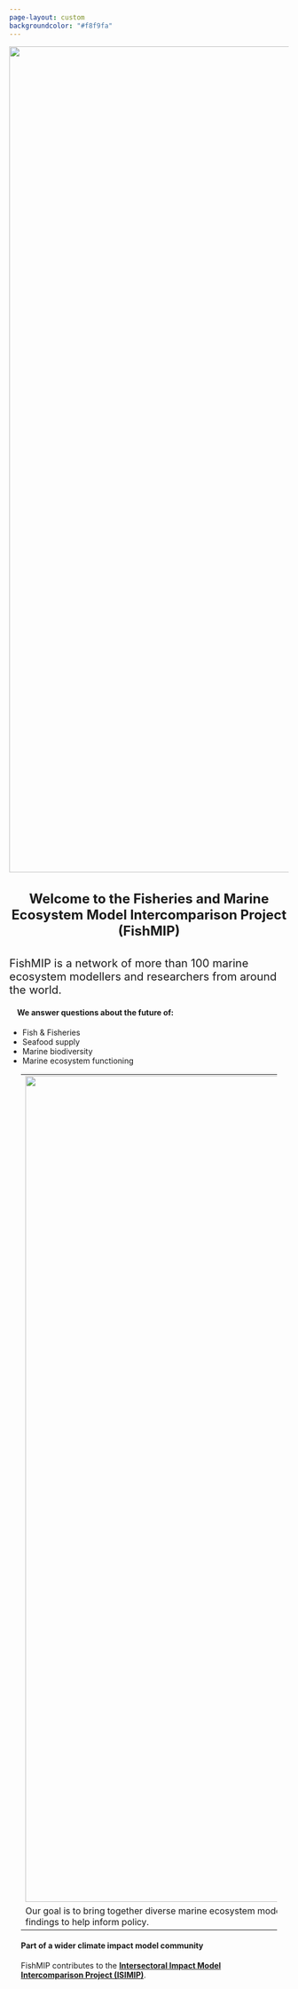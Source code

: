 ```yaml
---
page-layout: custom
backgroundcolor: "#f8f9fa"
---
```


![](images/fush!.jpeg.jpg){.column-screen style="padding: 0em;margin: 0 em" fig-align="center" width="1489"}

<div>

#### **Welcome to the Fisheries and Marine Ecosystem Model Intercomparison Project (FishMIP)** {style="text-align: center; font-size:1.5rem"}

::: {style="font-size: 1.25rem"}
FishMIP is a network of more than 100 marine ecosystem modellers and researchers from around the world.
:::

<div>

#### We answer questions about the future of: {style="margin-left: 1em"}

-   Fish & Fisheries
-   Seafood supply
-   Marine biodiversity
-   Marine ecosystem functioning

</div>

::: {style="margin-left: 1.5em; margin-right: 1.5em"}
|                                                                                                                                                                                                                                |
|------------------------------------------------------------------------|
| ![](nemow.jpg){.column-page fig-align="center" style="padding: 0em" width="1489"}                                                                                                                                              |
| Our goal is to bring together diverse marine ecosystem models to help better understand and project the long-term impacts of climate change on fisheries and marine ecosystems, and to use our findings to help inform policy. |

#### Part of a wider climate impact model community

FishMIP contributes to the [**Intersectoral Impact Model Intercomparison Project (ISIMIP)**](https://www.isimip.org/){.email-link}.
:::

</div>
